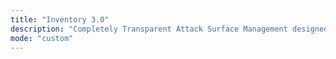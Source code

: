 ```yaml
---
title: "Inventory 3.0"
description: "Completely Transparent Attack Surface Management designed to monitor companies for new assets and streamline the asset management through easily readable CSV files."
mode: "custom"
---
```



<WorkflowPage 
title="Inventory 3.0"
category="Attack Surface Management"
description="Completely Transparent Attack Surface Management designed to monitor companies for new assets and streamline the asset management through easily readable CSV files."
createdOn="13 June, 2023"
author="zaric"
workflowUrl="https://editor.staging.trickest.io/preview?workflow_url=https://trickest-public-workflow.s3.eu-central-1.amazonaws.com/7344adbc-de38-43fc-8108-c9529bd4d75d.json"
id="7344adbc-de38-43fc-8108-c9529bd4d75d"
/>